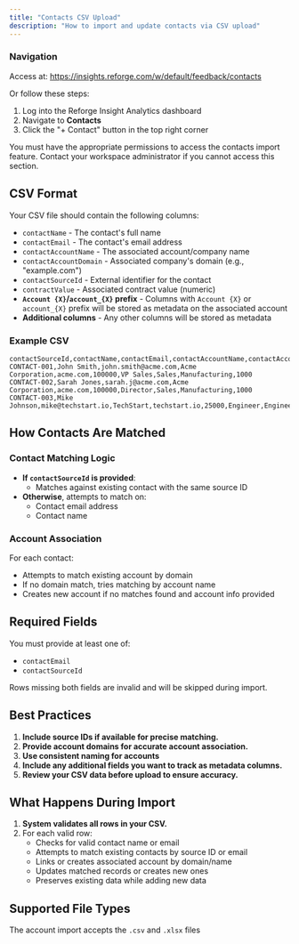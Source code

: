 ```yaml
---
title: "Contacts CSV Upload"
description: "How to import and update contacts via CSV upload"
---
```


### Navigation

Access at: https://insights.reforge.com/w/default/feedback/contacts

Or follow these steps:

1. Log into the Reforge Insight Analytics dashboard
2. Navigate to **Contacts**
3. Click the "+ Contact" button in the top right corner

<Note>
  You must have the appropriate permissions to access the contacts import
  feature. Contact your workspace administrator if you cannot access this
  section.
</Note>

## CSV Format

Your CSV file should contain the following columns:

- `contactName` - The contact's full name
- `contactEmail` - The contact's email address
- `contactAccountName` - The associated account/company name
- `contactAccountDomain` - Associated company's domain (e.g., "example.com")
- `contactSourceId` - External identifier for the contact
- `contractValue` - Associated contract value (numeric)
- **`Account {X}`/`account_{X}` prefix** - Columns with `Account {X}` or `account_{X}` prefix will be stored as metadata on the associated account
- **Additional columns** - Any other columns will be stored as metadata

### Example CSV

```csv
contactSourceId,contactName,contactEmail,contactAccountName,contactAccountDomain,contractValue,title,department,account_industry,account_employees
CONTACT-001,John Smith,john.smith@acme.com,Acme Corporation,acme.com,100000,VP Sales,Sales,Manufacturing,1000
CONTACT-002,Sarah Jones,sarah.j@acme.com,Acme Corporation,acme.com,100000,Director,Sales,Manufacturing,1000
CONTACT-003,Mike Johnson,mike@techstart.io,TechStart,techstart.io,25000,Engineer,Engineering,Technology,50
```

## How Contacts Are Matched

### Contact Matching Logic

- **If `contactSourceId` is provided**:
  - Matches against existing contact with the same source ID
- **Otherwise**, attempts to match on:
  - Contact email address
  - Contact name

### Account Association

For each contact:

- Attempts to match existing account by domain
- If no domain match, tries matching by account name
- Creates new account if no matches found and account info provided

## Required Fields

You must provide at least one of:

- `contactEmail`
- `contactSourceId`

<Warning>
  Rows missing both fields are invalid and will be skipped during import.
</Warning>

## Best Practices

1. **Include source IDs if available for precise matching.**
2. **Provide account domains for accurate account association.**
3. **Use consistent naming for accounts**
4. **Include any additional fields you want to track as metadata columns.**
5. **Review your CSV data before upload to ensure accuracy.**

## What Happens During Import

1. **System validates all rows in your CSV.**
2. For each valid row:
   - Checks for valid contact name or email
   - Attempts to match existing contacts by source ID or email
   - Links or creates associated account by domain/name
   - Updates matched records or creates new ones
   - Preserves existing data while adding new data

## Supported File Types

The account import accepts the `.csv` and `.xlsx` files
